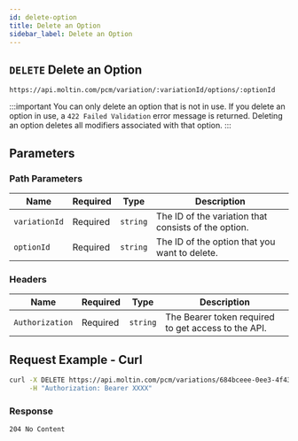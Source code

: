 ```yaml
---
id: delete-option
title: Delete an Option
sidebar_label: Delete an Option
---
```



## `DELETE` Delete an Option

```http
https://api.moltin.com/pcm/variation/:variationId/options/:optionId
```

:::important
You can only delete an option that is not in use. If you delete an option in use, a `422 Failed Validation` error message is returned. Deleting an option deletes all modifiers associated with that option.
:::

## Parameters

### Path Parameters

| Name | Required | Type | Description |
| --- | --- | --- | --- |
| `variationId` | Required | `string` | The ID of the variation that consists of the option.|
| `optionId` | Required | `string` | The ID of the option that you want to delete. |

### Headers

| Name | Required | Type | Description |
| --- | --- | --- | --- |
| `Authorization` | Required | `string` | The Bearer token required to get access to the API. |

## Request Example - Curl

```bash
curl -X DELETE https://api.moltin.com/pcm/variations/684bceee-0ee3-4f43-ac32-50bb44c1eee5/options/39148bc3-3028-4196-9350-1b4ac927c9d6 \
     -H "Authorization: Bearer XXXX"
```

### Response

`204 No Content`

```json

```
